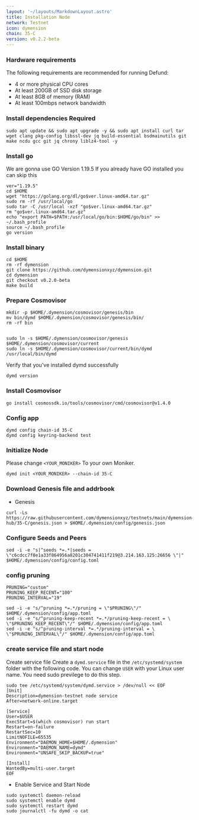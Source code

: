 ```yaml
---
layout: '~/layouts/MarkdownLayout.astro'
title: Installation Node
network: Testnet
icon: dymension
chain: 35-C
version: v0.2.2-beta
---
```


### Hardware requirements

The following requirements are recommended for running Defund:

- 4 or more physical CPU cores
- At least 200GB of SSD disk storage
- At least 8GB of memory (RAM)
- At least 100mbps network bandwidth


### Install dependencies Required

```
sudo apt update && sudo apt upgrade -y && sudo apt install curl tar wget clang pkg-config libssl-dev jq build-essential bsdmainutils git make ncdu gcc git jq chrony liblz4-tool -y
```

### Install go

We are gonna use GO Version 1.19.5
If you already have GO installed you can skip this 

```
ver="1.19.5"
cd $HOME
wget "https://golang.org/dl/go$ver.linux-amd64.tar.gz"
sudo rm -rf /usr/local/go
sudo tar -C /usr/local -xzf "go$ver.linux-amd64.tar.gz"
rm "go$ver.linux-amd64.tar.gz"
echo "export PATH=$PATH:/usr/local/go/bin:$HOME/go/bin" >> ~/.bash_profile
source ~/.bash_profile
go version
```

### Install binary

```
cd $HOME
rm -rf dymension
git clone https://github.com/dymensionxyz/dymension.git
cd dymension
git checkout v0.2.0-beta
make build
```

### Prepare Cosmovisor
```
mkdir -p $HOME/.dymension/cosmovisor/genesis/bin
mv bin/dymd $HOME/.dymension/cosmovisor/genesis/bin/
rm -rf bin


sudo ln -s $HOME/.dymension/cosmovisor/genesis $HOME/.dymension/cosmovisor/current
sudo ln -s $HOME/.dymension/cosmovisor/current/bin/dymd /usr/local/bin/dymd
```

Verify that you've installed dymd successfully

```
dymd version
```

### Install Cosmovisor
```
go install cosmossdk.io/tools/cosmovisor/cmd/cosmovisor@v1.4.0
```

### Config app

```
dymd config chain-id 35-C
dymd config keyring-backend test
```

### Initialize Node

Please change `<YOUR_MONIKER>` To your own Moniker.

```
dymd init <YOUR_MONIKER> --chain-id 35-C
```

### Download Genesis file and addrbook

- Genesis

```
curl -Ls https://raw.githubusercontent.com/dymensionxyz/testnets/main/dymension-hub/35-C/genesis.json > $HOME/.dymension/config/genesis.json
```


### Configure Seeds and Peers

```
sed -i -e "s|^seeds *=.*|seeds = \"c6cdcc7f8e1a33f864956a8201c304741411f219@3.214.163.125:26656 \"|" $HOME/.dymension/config/config.toml
```

### config pruning

```
PRUNING="custom"
PRUNING_KEEP_RECENT="100"
PRUNING_INTERVAL="19"

sed -i -e "s/^pruning *=.*/pruning = \"$PRUNING\"/" $HOME/.dymension/config/app.toml
sed -i -e "s/^pruning-keep-recent *=.*/pruning-keep-recent = \
\"$PRUNING_KEEP_RECENT\"/" $HOME/.dymension/config/app.toml
sed -i -e "s/^pruning-interval *=.*/pruning-interval = \
\"$PRUNING_INTERVAL\"/" $HOME/.dymension/config/app.toml
```


### create service file and start node

Create service file
Create a `dymd.service` file in the `/etc/systemd/system` folder with the following code. 
You can change `USER` with your Linux user name. You need sudo previlege to do this step.

```
sudo tee /etc/systemd/system/dymd.service > /dev/null << EOF
[Unit]
Description=dymension-testnet node service
After=network-online.target

[Service]
User=$USER
ExecStart=$(which cosmovisor) run start
Restart=on-failure
RestartSec=10
LimitNOFILE=65535
Environment="DAEMON_HOME=$HOME/.dymension"
Environment="DAEMON_NAME=dymd"
Environment="UNSAFE_SKIP_BACKUP=true"

[Install]
WantedBy=multi-user.target
EOF
```

- Enable Service and Start Node

```
sudo systemctl daemon-reload
sudo systemctl enable dymd
sudo systemctl restart dymd
sudo journalctl -fu dymd -o cat
```
